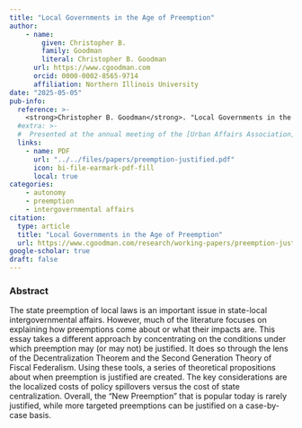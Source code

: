 ```yaml
---
title: "Local Governments in the Age of Preemption"
author: 
    - name: 
        given: Christopher B.
        family: Goodman
        literal: Christopher B. Goodman
      url: https://www.cgoodman.com
      orcid: 0000-0002-8565-9714
      affiliation: Northern Illinois University
date: "2025-05-05"
pub-info:
  reference: >-
    <strong>Christopher B. Goodman</strong>. "Local Governments in the Age of Preemption,” Working paper.
  #extra: >-
  #  Presented at the annual meeting of the [Urban Affairs Association](https://slides.cgoodman.com/presentation/2023-uaa), Nashville, Tennessee, April 2023.
  links:
    - name: PDF
      url: "../../files/papers/preemption-justified.pdf"
      icon: bi-file-earmark-pdf-fill
      local: true
categories:
    - autonomy
    - preemption
    - intergovernmental affairs
citation:
  type: article
  title: "Local Governments in the Age of Preemption"
  url: https://www.cgoodman.com/research/working-papers/preemption-justified
google-scholar: true
draft: false
---
```


### Abstract
The state preemption of local laws is an important issue in state-local intergovernmental affairs. However, much of the literature focuses on explaining how preemptions come about or what their impacts are. This essay takes a different approach by concentrating on the conditions under which preemption may (or may not) be justified. It does so through the lens of the Decentralization Theorem and the Second Generation Theory of Fiscal Federalism. Using these tools, a series of theoretical propositions about when preemption is justified are created. The key considerations are the localized costs of policy spillovers versus the cost of state centralization. Overall, the "New Preemption" that is popular today is rarely justified, while more targeted preemptions can be justified on a case-by-case basis. 